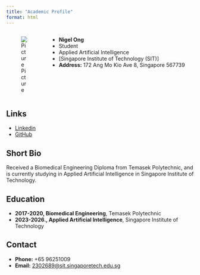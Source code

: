 ```yaml
---
title: "Academic Profile"
format: html
---
```



:::{.columns}
:::{.column width="20%"}
![Picture](imgs/profile.jpg)
:::

:::{.column width="80%"}
- **Nigel Ong**
- Student
- Applied Artificial Intelligence  
- [Singapore Institute of Technology (SIT)] 
- **Address:** 172 Ang Mo Kio Ave 8, Singapore 567739
:::

:::

## Links
- [Linkedin](https://www.linkedin.com/in/ong-ju-en-nigel-45276b1b2/)
- [GitHub](https://github.com/mcspicyupsized)

## Short Bio
Received a Biomedical Engineering Diploma from Temasek Polytechnic, and is currently studying in Applied Artificial Intelligence in Singapore Institute of Technology.

## Education    
- **2017-2020, Biomedical Engineering**, Temasek Polytechnic
- **2023-2026., Applied Artificial Intelligence**, Singapore Institute of Technology


## Contact
- **Phone:** +65 96251009
- **Email:** [2302689@sit.singaporetech.edu.sg](mailto:2302689@sit.singaporetech.edu.sg)

